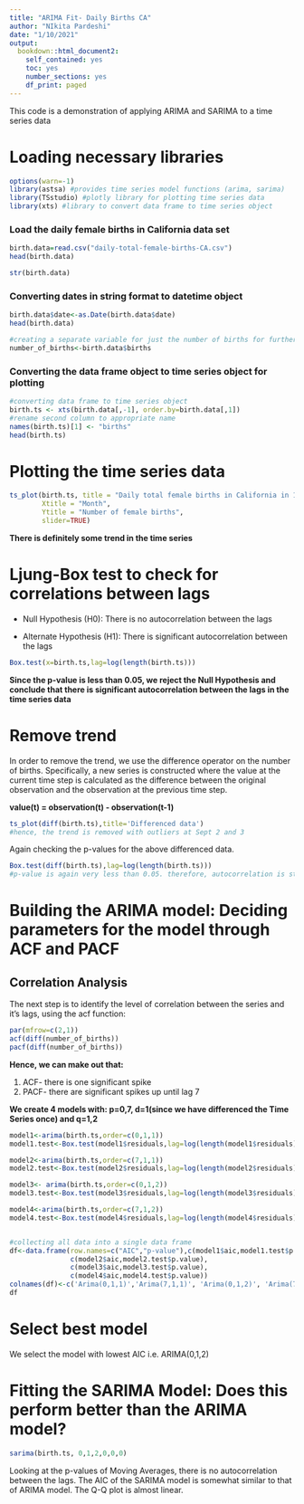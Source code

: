 ```yaml
---
title: "ARIMA Fit- Daily Births CA"
author: "NIkita Pardeshi"
date: "1/10/2021"
output: 
  bookdown::html_document2:
    self_contained: yes
    toc: yes
    number_sections: yes
    df_print: paged
---
```


This code is a demonstration of applying ARIMA and SARIMA to a time series data

# Loading necessary libraries

```r
options(warn=-1)
library(astsa) #provides time series model functions (arima, sarima)
library(TSstudio) #plotly library for plotting time series data
library(xts) #library to convert data frame to time series object
```


### Load the daily female births in California data set

```r
birth.data=read.csv("daily-total-female-births-CA.csv")
head(birth.data)

str(birth.data)
```

### Converting dates in string format to datetime object

```r
birth.data$date<-as.Date(birth.data$date)
head(birth.data)

#creating a separate variable for just the number of births for further calculations
number_of_births<-birth.data$births
```

### Converting the data frame object to time series object for plotting

```r

#converting data frame to time series object
birth.ts <- xts(birth.data[,-1], order.by=birth.data[,1])
#rename second column to appropriate name
names(birth.ts)[1] <- "births"
head(birth.ts)

```

# Plotting the time series data

```r
ts_plot(birth.ts, title = "Daily total female births in California in 1959",
        Xtitle = "Month",
        Ytitle = "Number of female births",
        slider=TRUE)
```

**There is definitely some trend in the time series**

# Ljung-Box test to check for correlations between lags

* Null Hypothesis (H0): There is no autocorrelation between the lags

* Alternate Hypothesis (H1): There is significant autocorrelation between the lags

```r

Box.test(x=birth.ts,lag=log(length(birth.ts)))

```

**Since the p-value is less than 0.05, we reject the Null Hypothesis and conclude that there is significant autocorrelation between the lags in the time series data**

# Remove trend

In order to remove the trend, we use the difference operator on the number of births. Specifically, a new series is constructed where the value at the current time step is calculated as the difference between the original observation and the observation at the previous time step.

**value(t) = observation(t) - observation(t-1)**

```r

ts_plot(diff(birth.ts),title='Differenced data')
#hence, the trend is removed with outliers at Sept 2 and 3

```


Again checking the p-values for the above differenced data. 

```r
Box.test(diff(birth.ts),lag=log(length(birth.ts)))
#p-value is again very less than 0.05. therefore, autocorrelation is still there and cannot be further eliminated. 

```

# Building the ARIMA model: Deciding parameters for the model through ACF and PACF

## Correlation Analysis 

The next step is to identify the level of correlation between the series and it’s lags, using the acf function:

```r
par(mfrow=c(2,1))
acf(diff(number_of_births))
pacf(diff(number_of_births))

```

**Hence, we can make out that:**

1. ACF- there is one significant spike 
2. PACF- there are significant spikes up until lag 7 

**We create 4 models with: p=0,7, d=1(since we have differenced the Time Series once) and q=1,2**

```r

model1<-arima(birth.ts,order=c(0,1,1))
model1.test<-Box.test(model1$residuals,lag=log(length(model1$residuals)))

model2<-arima(birth.ts,order=c(7,1,1))
model2.test<-Box.test(model2$residuals,lag=log(length(model2$residuals)))

model3<- arima(birth.ts,order=c(0,1,2))
model3.test<-Box.test(model3$residuals,lag=log(length(model3$residuals)))

model4<-arima(birth.ts,order=c(7,1,2))
model4.test<-Box.test(model4$residuals,lag=log(length(model4$residuals)))


#collecting all data into a single data frame
df<-data.frame(row.names=c("AIC","p-value"),c(model1$aic,model1.test$p.value),
               c(model2$aic,model2.test$p.value),
               c(model3$aic,model3.test$p.value),
               c(model4$aic,model4.test$p.value))
colnames(df)<-c('Arima(0,1,1)','Arima(7,1,1)', 'Arima(0,1,2)', 'Arima(7,1,2)')
df

```


# Select best model

We select the model with lowest AIC i.e. ARIMA(0,1,2)


# Fitting the SARIMA Model: Does this perform better than the ARIMA model? 

```r
sarima(birth.ts, 0,1,2,0,0,0)

```

Looking at the p-values of Moving Averages, there is no autocorrelation between the lags. The AIC of the SARIMA model is somewhat similar to that of ARIMA model. The Q-Q plot is almost linear. 







